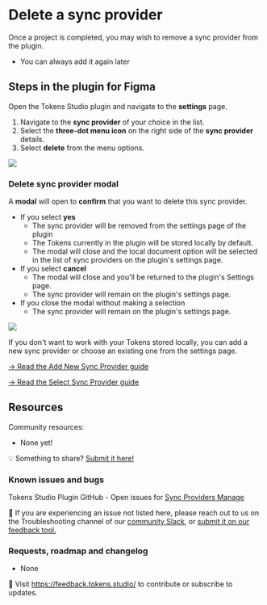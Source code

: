 # Delete a sync provider 
Once a project is completed, you may wish to remove a sync provider from the plugin. 
- You can always add it again later

## Steps in the plugin for Figma
Open the Tokens Studio plugin and navigate to the **settings** page. 
1. Navigate to the **sync provider** of your choice in the list.
2. Select the **three-dot menu icon** on the right side of the **sync provider** details.
3. Select **delete** from the menu options. 

![](/token-storage-and-sync/setting-sync-options-delete-annotated-v2-01.png)

### Delete sync provider modal
A **modal** will open to **confirm** that you want to delete this sync provider. 
- If you select **yes** 
	- The sync provider will be removed from the settings page of the plugin
	- The Tokens currently in the plugin will be stored locally by default. 
	- The modal will close and the local document option will be selected in the list of sync providers on the plugin's settings page. 
- If you select **cancel**
	- The modal will close and you'll be returned to the plugin's Settings page. 
	- The sync provider will remain on the plugin's settings page. 
- If you close the modal without making a selection
	- The sync provider will remain on the plugin's settings page. 

![](/token-storage-and-sync/setting-sync-deleteConfirm-annotated-v2-01.png)

If you don't want to work with your Tokens stored locally, you can add a new sync provider or choose an existing one from the settings page.

[→ Read the Add New Sync Provider guide](/token-storage-and-sync/sync-provider-add)

[→ Read the Select Sync Provider guide](/token-storage-and-sync/sync-provider-select-from-list)

## Resources
Community resources:
- None yet! 

💡 Something to share? [Submit it here!](https://feedback.tokens.studio/)

### Known issues and bugs
Tokens Studio Plugin GitHub - Open issues for [Sync Providers Manage](https://github.com/tokens-studio/figma-plugin/labels/sync%20providers%20manage)

🐞 If you are experiencing an issue not listed here, please reach out to us on the Troubleshooting channel of our [community Slack](https://tokens.studio/slack), or [submit it on our feedback tool.](https://feedback.tokens.studio/ ) 

### Requests, roadmap and changelog
- None 

💌 Visit https://feedback.tokens.studio/ to contribute or subscribe to updates.